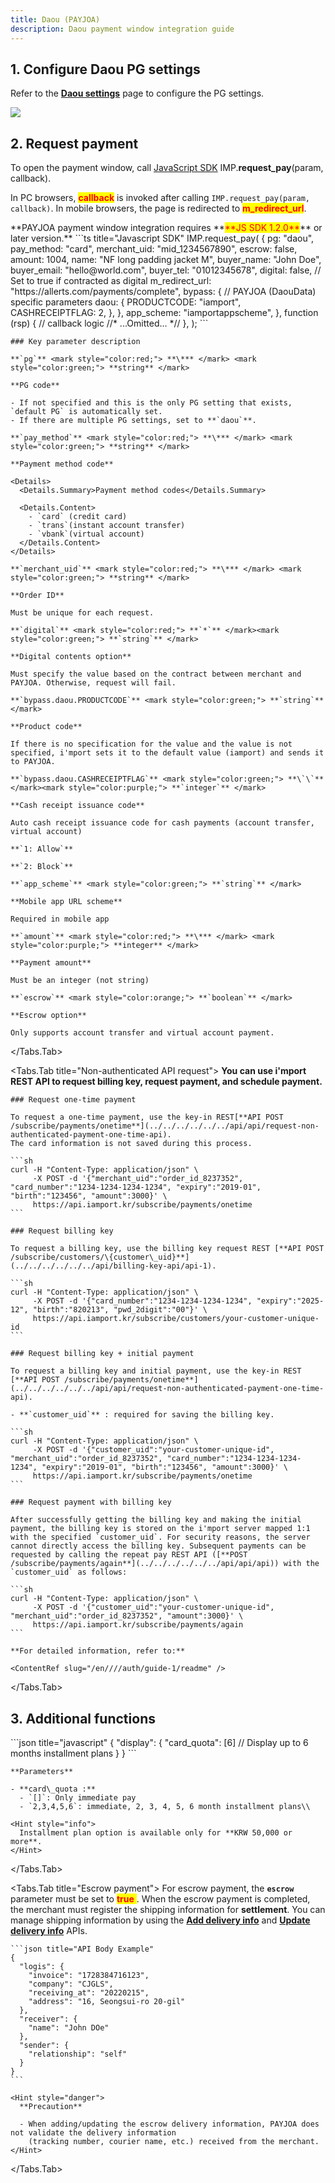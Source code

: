 ```yaml
---
title: Daou (PAYJOA)
description: Daou payment window integration guide
---
```



## 1. Configure Daou PG settings

Refer to the [**Daou settings**](../../../../../../ready/2-pg/payment-gateway-settings/daou) page to
configure the PG settings.

![](</gitbook-assets/en/screenshot 2022-06-05 11.53.10.png>)

## 2. Request payment

To open the payment window, call [JavaScript SDK](../../../../../../sdk/javascript-sdk/readme)
IMP.**request\_pay**(param, callback).

In PC browsers, <mark style="color:red;">**callback**</mark> is invoked after calling `IMP.request_pay(param, callback)`.
In mobile browsers, the page is redirected to <mark style="color:red;">**m\_redirect\_url**</mark>.

<Hint style="warning">
  **PAYJOA payment window integration requires **<mark style="color:red;">**JS SDK 1.2.0**</mark>** or later version.**
</Hint>

<Tabs>
  <Tabs.Tab title="Authenticated payment request">
    ```ts title="Javascript SDK"
    IMP.request_pay(
      {
        pg: "daou",
        pay_method: "card",
        merchant_uid: "mid_1234567890",
        escrow: false,
        amount: 1004,
        name: "NF long padding jacket M",
        buyer_name: "John Doe",
        buyer_email: "hello@world.com",
        buyer_tel: "01012345678",
        digital: false, // Set to true if contracted as digital
        m_redirect_url: "https://allerts.com/payments/complete",
        bypass: {
          // PAYJOA (DaouData) specific parameters
          daou: {
            PRODUCTCODE: "iamport",
            CASHRECEIPTFLAG: 2,
          },
        },
        app_scheme: "iamportappscheme",
      },
      function (rsp) {
        // callback logic
        //* ...Omitted... *//
      },
    );
    ```

    ### Key parameter description

    **`pg`** <mark style="color:red;"> **\*** </mark> <mark style="color:green;"> **string** </mark>

    **PG code**

    - If not specified and this is the only PG setting that exists, `default PG` is automatically set.
    - If there are multiple PG settings, set to **`daou`**.

    **`pay_method`** <mark style="color:red;"> **\*** </mark> <mark style="color:green;"> **string** </mark>

    **Payment method code**

    <Details>
      <Details.Summary>Payment method codes</Details.Summary>

      <Details.Content>
        - `card` (credit card)
        - `trans`(instant account transfer)
        - `vbank`(virtual account)
      </Details.Content>
    </Details>

    **`merchant_uid`** <mark style="color:red;"> **\*** </mark> <mark style="color:green;"> **string** </mark>

    **Order ID**

    Must be unique for each request.

    **`digital`** <mark style="color:red;"> **`*`** </mark><mark style="color:green;"> **`string`** </mark>

    **Digital contents option**

    Must specify the value based on the contract between merchant and PAYJOA. Otherwise, request will fail.

    **`bypass.daou.PRODUCTCODE`** <mark style="color:green;"> **`string`** </mark>

    **Product code**

    If there is no specification for the value and the value is not specified, i'mport sets it to the default value (iamport) and sends it to PAYJOA.

    **`bypass.daou.CASHRECEIPTFLAG`** <mark style="color:green;"> **\`\`** </mark><mark style="color:purple;"> **`integer`** </mark>

    **Cash receipt issuance code**

    Auto cash receipt issuance code for cash payments (account transfer, virtual account)

    **`1: Allow`**

    **`2: Block`**

    **`app_scheme`** <mark style="color:green;"> **`string`** </mark>

    **Mobile app URL scheme**

    Required in mobile app

    **`amount`** <mark style="color:red;"> **\*** </mark> <mark style="color:purple;"> **integer** </mark>

    **Payment amount**

    Must be an integer (not string)

    **`escrow`** <mark style="color:orange;"> **`boolean`** </mark>

    **Escrow option**

    Only supports account transfer and virtual account payment.
  </Tabs.Tab>

  <Tabs.Tab title="Non-authenticated API  request">
    **You can use i'mport REST API to request billing key, request payment, and schedule payment.**

    ### Request one-time payment

    To request a one-time payment, use the key-in REST[**API POST /subscribe/payments/onetime**](../../../../../../api/api/request-non-authenticated-payment-one-time-api).
    The card information is not saved during this process.

    ```sh
    curl -H "Content-Type: application/json" \
         -X POST -d '{"merchant_uid":"order_id_8237352", "card_number":"1234-1234-1234-1234", "expiry":"2019-01", "birth":"123456", "amount":3000}' \
         https://api.iamport.kr/subscribe/payments/onetime
    ```

    ### Request billing key

    To request a billing key, use the billing key request REST [**API POST /subscribe/customers/\{customer\_uid}**](../../../../../../api/billing-key-api/api-1).

    ```sh
    curl -H "Content-Type: application/json" \
         -X POST -d '{"card_number":"1234-1234-1234-1234", "expiry":"2025-12", "birth":"820213", "pwd_2digit":"00"}' \
         https://api.iamport.kr/subscribe/customers/your-customer-unique-id
    ```

    ### Request billing key + initial payment

    To request a billing key and initial payment, use the key-in REST [**API POST /subscribe/payments/onetime**](../../../../../../api/api/request-non-authenticated-payment-one-time-api).

    - **`customer_uid`** : required for saving the billing key.

    ```sh
    curl -H "Content-Type: application/json" \
         -X POST -d '{"customer_uid":"your-customer-unique-id", "merchant_uid":"order_id_8237352", "card_number":"1234-1234-1234-1234", "expiry":"2019-01", "birth":"123456", "amount":3000}' \
         https://api.iamport.kr/subscribe/payments/onetime
    ```

    ### Request payment with billing key

    After successfully getting the billing key and making the initial payment, the billing key is stored on the i'mport server mapped 1:1 with the specified `customer_uid`. For security reasons, the server cannot directly access the billing key. Subsequent payments can be requested by calling the repeat pay REST API ([**POST /subscribe/payments/again**](../../../../../../api/api/api)) with the `customer_uid` as follows:

    ```sh
    curl -H "Content-Type: application/json" \
         -X POST -d '{"customer_uid":"your-customer-unique-id", "merchant_uid":"order_id_8237352", "amount":3000}' \
         https://api.iamport.kr/subscribe/payments/again
    ```

    **For detailed information, refer to:**

    <ContentRef slug="/en////auth/guide-1/readme" />
  </Tabs.Tab>
</Tabs>

## 3. Additional functions

<Tabs>
  <Tabs.Tab title="Installment setting">
    ```json title="javascript"
    {
      "display": {
        "card_quota": [6] // Display up to 6 months installment plans
      }
    }
    ```

    **Parameters**

    - **card\_quota :**
      - `[]`: Only immediate pay
      - `2,3,4,5,6`: immediate, 2, 3, 4, 5, 6 month installment plans\\

    <Hint style="info">
      Installment plan option is available only for **KRW 50,000 or more**.
    </Hint>
  </Tabs.Tab>

  <Tabs.Tab title="Escrow payment">
    For escrow payment, the **`escrow`** parameter must be set to <mark style="color:red;"> **true** </mark>.
    When the escrow payment is completed, the merchant must register the shipping information for **settlement**.
    You can manage shipping information by using the [**Add delivery info**](../../../../../../api/escrow-api/add-delivery-info-api)
    and [**Update delivery info**](../../../../../../api/escrow-api/update-delivery-info-api) APIs.

    ```json title="API Body Example"
    {
      "logis": {
        "invoice": "1728384716123",
        "company": "CJGLS",
        "receiving_at": "20220215",
        "address": "16, Seongsui-ro 20-gil"
      },
      "receiver": {
        "name": "John DOe"
      },
      "sender": {
        "relationship": "self"
      }
    }
    ```

    <Hint style="danger">
      **Precaution**

      - When adding/updating the escrow delivery information, PAYJOA does not validate the delivery information
        (tracking number, courier name, etc.) received from the merchant.
    </Hint>
  </Tabs.Tab>
</Tabs>
